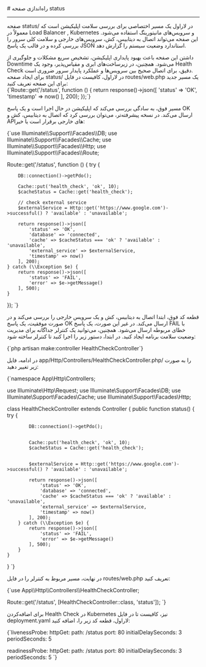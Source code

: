 

<Layout>
<Head>
<title>مستندات راه‌اندازی صفحه status در Laravel - لیارا</title>
<meta property="og:title" content="مستندات خدمات رایانش ابری لیارا" />
<meta property="og:description" content="مستندات مربوط به نحوه راه‌اندازی صفحه status در پلتفرم Laravel در لیارا"  />
</Head>
# راه‌اندازی صفحه status
<hr className="mb-2" />

صفحه <Important>status/</Important> در لاراول یک مسیر اختصاصی برای بررسی سلامت اپلیکیشن است که معمولاً در Load Balancer , Kubernetes و سرویس‌های مانیتورینگ استفاده می‌شود. این صفحه می‌تواند اتصال به دیتابیس، کش، سرویس‌های خارجی و سلامت کلی سرور را بررسی کرده و در قالب یک پاسخ JSON استاندارد وضعیت سیستم را گزارش دهد. 

<div className="h-2" />
داشتن این صفحه باعث بهبود پایداری اپلیکیشن، تشخیص سریع مشکلات و جلوگیری از Downtime می‌شود. همچنین، در زیرساخت‌های ابری و مقیاس‌پذیر، وجود یک Health Check دقیق، برای اتصال صحیح بین سرویس‌ها و عملکرد پایدار سرور ضروری است.

<div className="h-2" />
برای ایجاد صفحه <Important>status/</Important> در لاراول، کافیست در فایل <Important>routes/web.php</Important> یک مسیر جدید برای این صفحه تعریف کنید:

<div className='h-2' />
<div dir="ltr">
<Highlight className="laravel">
{`Route::get('/status', function () {
    return response()->json([
        'status' => 'OK',
        'timestamp' => now()
    ], 200);
});`}
</Highlight>
</div>
<div className='h-2' />

مسیر فوق، به سادگی بررسی می‌کند که اپلیکیشن در حال اجرا است و یک پاسخ <Important>OK</Important> ارسال می‌کند.
در نسخه پیشرفته‌تر، می‌توان بررسی کرد که اتصال به دیتابیس، کش و APIهای خارجی برقرار است یا خیر:

<div className='h-2' />
<div dir="ltr">
<Highlight className="laravel">
{`use Illuminate\\Support\\Facades\\DB;
use Illuminate\\Support\\Facades\\Cache;
use Illuminate\\Support\\Facades\\Http;
use Illuminate\\Support\\Facades\\Route;

Route::get('/status', function () {
    try {
       
        DB::connection()->getPdo();

        Cache::put('health_check', 'ok', 10);
        $cacheStatus = Cache::get('health_check');

        // check external service
        $externalService = Http::get('https://www.google.com')->successful() ? 'available' : 'unavailable';

        return response()->json([
            'status' => 'OK',
            'database' => 'connected',
            'cache' => $cacheStatus === 'ok' ? 'available' : 'unavailable',
            'external_service' => $externalService,
            'timestamp' => now()
        ], 200);
    } catch (\\Exception $e) {
        return response()->json([
            'status' => 'FAIL',
            'error' => $e->getMessage()
        ], 500);
    }
});
`}
</Highlight>
</div>
<div className='h-2' />

قطعه کد فوق، ابتدا اتصال به دیتابیس، کش و یک سرویس خارجی را بررسی می‌کند و در صورت موفقیت، یک پاسخ <Important>OK</Important> ارسال می‌کند. در غیر این صورت، یک پاسخ <Important>FAIL</Important> با خطای مربوطه ارسال می‌شود.
همچنین، می‌توانید یک کنترلر جداگانه برای مدیریت وضعیت سلامت برنامه ایجاد کنید. در ابتدا، دستور 
زیر را اجرا کنید تا کنترلر ساخته شود:

<div className='h-2' />
<div dir="ltr">
<Highlight className="laravel">
{`php artisan make:controller HealthCheckController`}
</Highlight>
</div>
<div className='h-2' />

در ادامه، فایل <Important>app/Http/Controllers/HealthCheckController.php/</Important> را به صورت زیر تغییر دهید:
<div className='h-2' />
<div dir="ltr">
<Highlight className="bash">
{`<?php

namespace App\\Http\\Controllers;

use Illuminate\\Http\\Request;
use Illuminate\\Support\\Facades\\DB;
use Illuminate\\Support\\Facades\\Cache;
use Illuminate\\Support\\Facades\\Http;

class HealthCheckController extends Controller
{
    public function status()
    {
        try {
            
            DB::connection()->getPdo();

            
            Cache::put('health_check', 'ok', 10);
            $cacheStatus = Cache::get('health_check');

            
            $externalService = Http::get('https://www.google.com')->successful() ? 'available' : 'unavailable';

            return response()->json([
                'status' => 'OK',
                'database' => 'connected',
                'cache' => $cacheStatus === 'ok' ? 'available' : 'unavailable',
                'external_service' => $externalService,
                'timestamp' => now()
            ], 200);
        } catch (\\Exception $e) {
            return response()->json([
                'status' => 'FAIL',
                'error' => $e->getMessage()
            ], 500);
        }
    }
}
`}
</Highlight>
</div>
<div className='h-2' />

در نهایت، مسیر مربوط به کنترلر را در فایل <Important>routes/web.php</Important> تعریف کنید:

<div className='h-2' />
<div dir="ltr">
<Highlight className="laravel">
{`use App\\Http\\Controllers\\HealthCheckController;

Route::get('/status', [HealthCheckController::class, 'status']);
`}
</Highlight>
</div>
<div className='h-2' />

برای اضافه‌کردن Health Check در Kubernetes نیز، کافیست تا در فایل <Important>deployment.yaml</Important> لاراول، قطعه کد زیر را، اضافه کنید:

<div className='h-2' />
<div dir="ltr">
<Highlight className="yaml">
{`livenessProbe:
  httpGet:
    path: /status
    port: 80
  initialDelaySeconds: 3
  periodSeconds: 5

readinessProbe:
  httpGet:
    path: /status
    port: 80
  initialDelaySeconds: 3
  periodSeconds: 5
`}
</Highlight>
</div>
<div className='h-2' />


</Layout>